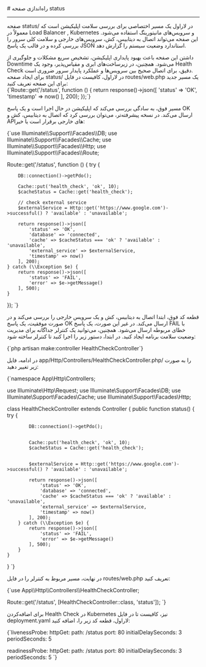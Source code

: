 

<Layout>
<Head>
<title>مستندات راه‌اندازی صفحه status در Laravel - لیارا</title>
<meta property="og:title" content="مستندات خدمات رایانش ابری لیارا" />
<meta property="og:description" content="مستندات مربوط به نحوه راه‌اندازی صفحه status در پلتفرم Laravel در لیارا"  />
</Head>
# راه‌اندازی صفحه status
<hr className="mb-2" />

صفحه <Important>status/</Important> در لاراول یک مسیر اختصاصی برای بررسی سلامت اپلیکیشن است که معمولاً در Load Balancer , Kubernetes و سرویس‌های مانیتورینگ استفاده می‌شود. این صفحه می‌تواند اتصال به دیتابیس، کش، سرویس‌های خارجی و سلامت کلی سرور را بررسی کرده و در قالب یک پاسخ JSON استاندارد وضعیت سیستم را گزارش دهد. 

<div className="h-2" />
داشتن این صفحه باعث بهبود پایداری اپلیکیشن، تشخیص سریع مشکلات و جلوگیری از Downtime می‌شود. همچنین، در زیرساخت‌های ابری و مقیاس‌پذیر، وجود یک Health Check دقیق، برای اتصال صحیح بین سرویس‌ها و عملکرد پایدار سرور ضروری است.

<div className="h-2" />
برای ایجاد صفحه <Important>status/</Important> در لاراول، کافیست در فایل <Important>routes/web.php</Important> یک مسیر جدید برای این صفحه تعریف کنید:

<div className='h-2' />
<div dir="ltr">
<Highlight className="laravel">
{`Route::get('/status', function () {
    return response()->json([
        'status' => 'OK',
        'timestamp' => now()
    ], 200);
});`}
</Highlight>
</div>
<div className='h-2' />

مسیر فوق، به سادگی بررسی می‌کند که اپلیکیشن در حال اجرا است و یک پاسخ <Important>OK</Important> ارسال می‌کند.
در نسخه پیشرفته‌تر، می‌توان بررسی کرد که اتصال به دیتابیس، کش و APIهای خارجی برقرار است یا خیر:

<div className='h-2' />
<div dir="ltr">
<Highlight className="laravel">
{`use Illuminate\\Support\\Facades\\DB;
use Illuminate\\Support\\Facades\\Cache;
use Illuminate\\Support\\Facades\\Http;
use Illuminate\\Support\\Facades\\Route;

Route::get('/status', function () {
    try {
       
        DB::connection()->getPdo();

        Cache::put('health_check', 'ok', 10);
        $cacheStatus = Cache::get('health_check');

        // check external service
        $externalService = Http::get('https://www.google.com')->successful() ? 'available' : 'unavailable';

        return response()->json([
            'status' => 'OK',
            'database' => 'connected',
            'cache' => $cacheStatus === 'ok' ? 'available' : 'unavailable',
            'external_service' => $externalService,
            'timestamp' => now()
        ], 200);
    } catch (\\Exception $e) {
        return response()->json([
            'status' => 'FAIL',
            'error' => $e->getMessage()
        ], 500);
    }
});
`}
</Highlight>
</div>
<div className='h-2' />

قطعه کد فوق، ابتدا اتصال به دیتابیس، کش و یک سرویس خارجی را بررسی می‌کند و در صورت موفقیت، یک پاسخ <Important>OK</Important> ارسال می‌کند. در غیر این صورت، یک پاسخ <Important>FAIL</Important> با خطای مربوطه ارسال می‌شود.
همچنین، می‌توانید یک کنترلر جداگانه برای مدیریت وضعیت سلامت برنامه ایجاد کنید. در ابتدا، دستور 
زیر را اجرا کنید تا کنترلر ساخته شود:

<div className='h-2' />
<div dir="ltr">
<Highlight className="laravel">
{`php artisan make:controller HealthCheckController`}
</Highlight>
</div>
<div className='h-2' />

در ادامه، فایل <Important>app/Http/Controllers/HealthCheckController.php/</Important> را به صورت زیر تغییر دهید:
<div className='h-2' />
<div dir="ltr">
<Highlight className="bash">
{`<?php

namespace App\\Http\\Controllers;

use Illuminate\\Http\\Request;
use Illuminate\\Support\\Facades\\DB;
use Illuminate\\Support\\Facades\\Cache;
use Illuminate\\Support\\Facades\\Http;

class HealthCheckController extends Controller
{
    public function status()
    {
        try {
            
            DB::connection()->getPdo();

            
            Cache::put('health_check', 'ok', 10);
            $cacheStatus = Cache::get('health_check');

            
            $externalService = Http::get('https://www.google.com')->successful() ? 'available' : 'unavailable';

            return response()->json([
                'status' => 'OK',
                'database' => 'connected',
                'cache' => $cacheStatus === 'ok' ? 'available' : 'unavailable',
                'external_service' => $externalService,
                'timestamp' => now()
            ], 200);
        } catch (\\Exception $e) {
            return response()->json([
                'status' => 'FAIL',
                'error' => $e->getMessage()
            ], 500);
        }
    }
}
`}
</Highlight>
</div>
<div className='h-2' />

در نهایت، مسیر مربوط به کنترلر را در فایل <Important>routes/web.php</Important> تعریف کنید:

<div className='h-2' />
<div dir="ltr">
<Highlight className="laravel">
{`use App\\Http\\Controllers\\HealthCheckController;

Route::get('/status', [HealthCheckController::class, 'status']);
`}
</Highlight>
</div>
<div className='h-2' />

برای اضافه‌کردن Health Check در Kubernetes نیز، کافیست تا در فایل <Important>deployment.yaml</Important> لاراول، قطعه کد زیر را، اضافه کنید:

<div className='h-2' />
<div dir="ltr">
<Highlight className="yaml">
{`livenessProbe:
  httpGet:
    path: /status
    port: 80
  initialDelaySeconds: 3
  periodSeconds: 5

readinessProbe:
  httpGet:
    path: /status
    port: 80
  initialDelaySeconds: 3
  periodSeconds: 5
`}
</Highlight>
</div>
<div className='h-2' />


</Layout>